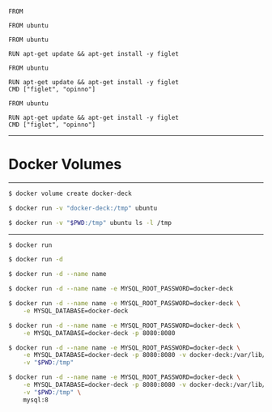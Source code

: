 
<CodeSurferLayout>

```docker title='Dockerfile 🐳'

```

```docker title='Dockerfile 🐳' subtitle='La instrucción FROM inicializa una nueva etapa de compilación '
FROM
```

```docker 1[6:19] title='Dockerfile 🐳' subtitle='estableciendo la imagen base para las instrucciones posteriores'
FROM ubuntu
```

```docker title='Dockerfile 🐳' subtitle='RUN ejecuta los comandos especificados creando una nueva capa'
FROM ubuntu

RUN apt-get update && apt-get install -y figlet
```

```docker title='Dockerfile 🐳' subtitle='CMD/ENTRYPOINT ejecutan los comandos especificados al iniciar el contenedor'
FROM ubuntu

RUN apt-get update && apt-get install -y figlet
CMD ["figlet", "opinno"]
```

```docker 1:5 title='Dockerfile 🐳'
FROM ubuntu

RUN apt-get update && apt-get install -y figlet
CMD ["figlet", "opinno"]
```

</CodeSurferLayout>

---

# Docker Volumes

---

<CodeSurferLayout>

```bash title="Creando un volumen"
$ docker volume create docker-deck
```

```bash title="Montado un volumen"
$ docker run -v "docker-deck:/tmp" ubuntu
```

```bash title="Montado un directorio"
$ docker run -v "$PWD:/tmp" ubuntu ls -l /tmp
```

</CodeSurferLayout>

---

<CodeSurferLayout>

```bash title="Contenedor Complejo"
$ docker run 
```

```bash 1[14:16] title="Contenedor Complejo" subtitle="Ejecuta el contenedor en segundo plano"
$ docker run -d
```

```bash 1[17:28] title="Contenedor Complejo" subtitle="Asignamos un nombre a un contenedor"
$ docker run -d --name name
```

```bash 1[29:63] title="Contenedor Complejo" subtitle="Establecemos variables de entorno en el contenedor"
$ docker run -d --name name -e MYSQL_ROOT_PASSWORD=docker-deck
```

```bash 2 title="Contenedor Complejo" subtitle="Se puede asignar mas de una"
$ docker run -d --name name -e MYSQL_ROOT_PASSWORD=docker-deck \
    -e MYSQL_DATABASE=docker-deck
```

```bash 2[35:47] title="Contenedor Complejo" subtitle="Exponer puertos"
$ docker run -d --name name -e MYSQL_ROOT_PASSWORD=docker-deck \
    -e MYSQL_DATABASE=docker-deck -p 8080:8080
```

```bash 2[48:79] 3 title="Contenedor Complejo" subtitle="Montar Volumenes"
$ docker run -d --name name -e MYSQL_ROOT_PASSWORD=docker-deck \
    -e MYSQL_DATABASE=docker-deck -p 8080:8080 -v docker-deck:/var/lib/mysql \
    -v "$PWD:/tmp"
```

```bash 1:4 title="Contenedor Complejo"
$ docker run -d --name name -e MYSQL_ROOT_PASSWORD=docker-deck \
    -e MYSQL_DATABASE=docker-deck -p 8080:8080 -v docker-deck:/var/lib/mysql \
    -v "$PWD:/tmp" \
    mysql:8
```

</CodeSurferLayout>